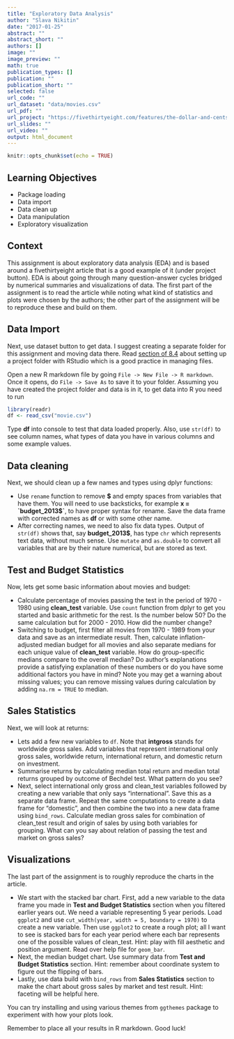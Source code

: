 ```yaml
---
title: "Exploratory Data Analysis"
author: "Slava Nikitin"
date: "2017-01-25"
abstract: ""
abstract_short: ""
authors: []
image: ""
image_preview: ""
math: true
publication_types: []
publication: ""
publication_short: ""
selected: false
url_code: ""
url_dataset: "data/movies.csv"
url_pdf: ""
url_project: "https://fivethirtyeight.com/features/the-dollar-and-cents-case-against-hollywoods-exclusion-of-women/"
url_slides: ""
url_video: ""
output: html_document
---
```


```r
knitr::opts_chunk$set(echo = TRUE)
```


## **Learning Objectives**
- Package loading
- Data import
- Data clean up
- Data manipulation
- Exploratory visualization

## **Context**
This assignment is about exploratory data analysis (EDA) and is based around a fivethirtyeight article that is a good example of it (under project button). EDA is about going through many question-answer cycles bridged by numerical summaries and visualizations of data. The first part of the assignment is to read the article while noting what kind of statistics and plots were chosen by the authors; the other part of the assignment will be to reproduce these and build on them.

## **Data Import**

Next, use dataset button to get data. I suggest creating a separate folder for this assignment and moving data there. Read [section of 8.4](http://r4ds.had.co.nz/workflow-projects.html) about setting up a project folder with RStudio which is a good practice in managing files.

Open a new R markdown file by going `File -> New File -> R markdown`. Once it opens, do `File -> Save As` to save it to your folder. Assuming you have created the project folder and data is in it, to get data into R you need to run

```r
library(readr)
df <- read_csv("movie.csv")
```

Type **df** into console to test that data loaded properly. Also, use `str(df)` to see column names, what types of data you have in various columns and some example values. 

## **Data cleaning**

Next, we should clean up a few names and types using dplyr functions:

- Use `rename` function to remove **\$** and empty spaces from variables that have them. You will need to use backsticks, for example **x = \`budget_2013$\`**, to have proper syntax for rename. Save the data frame with corrected names as **df** or with some other name.
- After correcting names, we need to also fix data types. Output of `str(df)` shows that, say **budget_2013$**, has type `chr` which represents text data, without much sense. Use `mutate` and `as.double` to convert all variables that are by their nature numerical, but are stored as text.

## **Test and Budget Statistics**

Now, lets get some basic information about movies and budget:


- Calculate percentage of movies passing the test in the period of 1970 - 1980 using **clean_test** variable. Use `count` function from dplyr to get you started and basic arithmetic for the rest. Is the number below 50? Do the same calculation but for 2000 - 2010. How did the number change?
- Switching to budget, first filter all movies from 1970 - 1989 from your data and save as an intermediate result. Then, calculate inflation-adjusted median budget for all movies and also separate medians for each unique value of **clean_test** variable. How do group-specific medians compare to the overall median? Do author's explanations provide a satisfying explanation of these numbers or do you have some additional factors you have in mind? Note you may get a warning about missing values; you can remove missing values during calculation by adding `na.rm = TRUE` to median.

## **Sales Statistics**

Next, we will look at returns:

- Lets add a few new variables to `df`. Note that **intgross** stands for worldwide gross sales. Add variables that represent international only gross sales, worldwide return, international return, and domestic return on investment. 
- Summarise returns by calculating median total return and median total returns grouped by outcome of Bechdel test. What pattern do you see?
- Next, select international only gross and clean_test variables followed by creating a new variable that only says "international". Save this as a separate data frame. Repeat the same computations to create a data frame for "domestic", and then combine the two into a new data frame using `bind_rows`. Calculate median gross sales for combination of clean_test result and origin of sales by using both variables for grouping. What can you say about relation of passing the test and market on gross sales?

## **Visualizations**

The last part of the assignment is to roughly reproduce the charts in the article.

- We start with the stacked bar chart. First, add a new variable to the data frame you made in **Test and Budget Statistics** section when you filtered earlier years out. We need a variable representing 5 year periods. Load `ggplot2` and use `cut_width(year, width = 5, boundary = 1970)` to create a new variable. Then use `ggplot2` to create a rough plot; all I want to see is stacked bars for each year period where each bar represents one of the possible values of clean_test. Hint: play with fill aesthetic and position argument. Read over help file for `geom_bar`.
- Next, the median budget chart. Use summary data from **Test and Budget Statistics** section. Hint: remember about coordinate system to figure out the flipping of bars.
- Lastly, use data build with `bind_rows` from **Sales Statistics** section to make the chart about gross sales by market and test result. Hint: faceting will be helpful here. 

You can try installing and using various themes from `ggthemes` package to experiment with how your plots look.

Remember to place all your results in R markdown. Good luck!


